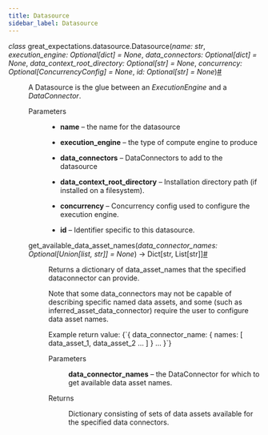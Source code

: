 ```yaml
---
title: Datasource
sidebar_label: Datasource
---
```


<section class="sphinx-api-doc" id="datasource">

<dl class="py class">
<dt class="sig sig-object py" id="great_expectations.datasource.Datasource">
<em class="property"><span class="pre">class</span><span class="w"> </span></em><span class="sig-prename descclassname"><span class="pre">great_expectations.datasource.</span></span><span class="sig-name descname"><span class="pre">Datasource</span></span><span class="sig-paren">(</span><em class="sig-param"><span class="n"><span class="pre">name</span></span><span class="p"><span class="pre">:</span></span><span class="w"> </span><span class="n"><span class="pre">str</span></span></em>, <em class="sig-param"><span class="n"><span class="pre">execution_engine</span></span><span class="p"><span class="pre">:</span></span><span class="w"> </span><span class="n"><span class="pre">Optional</span><span class="p"><span class="pre">[</span></span><span class="pre">dict</span><span class="p"><span class="pre">]</span></span></span><span class="w"> </span><span class="o"><span class="pre">=</span></span><span class="w"> </span><span class="default_value"><span class="pre">None</span></span></em>, <em class="sig-param"><span class="n"><span class="pre">data_connectors</span></span><span class="p"><span class="pre">:</span></span><span class="w"> </span><span class="n"><span class="pre">Optional</span><span class="p"><span class="pre">[</span></span><span class="pre">dict</span><span class="p"><span class="pre">]</span></span></span><span class="w"> </span><span class="o"><span class="pre">=</span></span><span class="w"> </span><span class="default_value"><span class="pre">None</span></span></em>, <em class="sig-param"><span class="n"><span class="pre">data_context_root_directory</span></span><span class="p"><span class="pre">:</span></span><span class="w"> </span><span class="n"><span class="pre">Optional</span><span class="p"><span class="pre">[</span></span><span class="pre">str</span><span class="p"><span class="pre">]</span></span></span><span class="w"> </span><span class="o"><span class="pre">=</span></span><span class="w"> </span><span class="default_value"><span class="pre">None</span></span></em>, <em class="sig-param"><span class="n"><span class="pre">concurrency</span></span><span class="p"><span class="pre">:</span></span><span class="w"> </span><span class="n"><span class="pre">Optional</span><span class="p"><span class="pre">[</span></span><span class="pre">ConcurrencyConfig</span><span class="p"><span class="pre">]</span></span></span><span class="w"> </span><span class="o"><span class="pre">=</span></span><span class="w"> </span><span class="default_value"><span class="pre">None</span></span></em>, <em class="sig-param"><span class="n"><span class="pre">id</span></span><span class="p"><span class="pre">:</span></span><span class="w"> </span><span class="n"><span class="pre">Optional</span><span class="p"><span class="pre">[</span></span><span class="pre">str</span><span class="p"><span class="pre">]</span></span></span><span class="w"> </span><span class="o"><span class="pre">=</span></span><span class="w"> </span><span class="default_value"><span class="pre">None</span></span></em><span class="sig-paren">)</span><a class="headerlink" href="#great_expectations.datasource.Datasource" title="Permalink to this definition">#</a></dt>
<dd><p>A Datasource is the glue between an <cite>ExecutionEngine</cite> and a <cite>DataConnector</cite>.</p>
<dl class="field-list simple">
<dt class="field-odd">Parameters</dt>
<dd class="field-odd"><ul class="simple">
<li><p><strong>name</strong> – the name for the datasource</p></li>
<li><p><strong>execution_engine</strong> – the type of compute engine to produce</p></li>
<li><p><strong>data_connectors</strong> – DataConnectors to add to the datasource</p></li>
<li><p><strong>data_context_root_directory</strong> – Installation directory path (if installed on a filesystem).</p></li>
<li><p><strong>concurrency</strong> – Concurrency config used to configure the execution engine.</p></li>
<li><p><strong>id</strong> – Identifier specific to this datasource.</p></li>
</ul>
</dd>
</dl>
<dl class="py method">
<dt class="sig sig-object py" id="great_expectations.datasource.Datasource.get_available_data_asset_names">
<span class="sig-name descname"><span class="pre">get_available_data_asset_names</span></span><span class="sig-paren">(</span><em class="sig-param"><span class="n"><span class="pre">data_connector_names</span></span><span class="p"><span class="pre">:</span></span><span class="w"> </span><span class="n"><span class="pre">Optional</span><span class="p"><span class="pre">[</span></span><span class="pre">Union</span><span class="p"><span class="pre">[</span></span><span class="pre">list</span><span class="p"><span class="pre">,</span></span><span class="w"> </span><span class="pre">str</span><span class="p"><span class="pre">]</span></span><span class="p"><span class="pre">]</span></span></span><span class="w"> </span><span class="o"><span class="pre">=</span></span><span class="w"> </span><span class="default_value"><span class="pre">None</span></span></em><span class="sig-paren">)</span> <span class="sig-return"><span class="sig-return-icon">→</span> <span class="sig-return-typehint"><span class="pre">Dict</span><span class="p"><span class="pre">[</span></span><span class="pre">str</span><span class="p"><span class="pre">,</span></span><span class="w"> </span><span class="pre">List</span><span class="p"><span class="pre">[</span></span><span class="pre">str</span><span class="p"><span class="pre">]</span></span><span class="p"><span class="pre">]</span></span></span></span><a class="headerlink" href="#great_expectations.datasource.Datasource.get_available_data_asset_names" title="Permalink to this definition">#</a></dt>
<dd><p>Returns a dictionary of data_asset_names that the specified dataconnector can provide.</p>
<p>Note that some data_connectors may not be
capable of describing specific named data assets, and some (such as
inferred_asset_data_connector) require the user to configure
data asset names.</p>
<p>Example return value:
<CodeBlock language="python">{`{
  data_connector_name: {
    names: [ data_asset_1, data_asset_2 … ]
  }
  …
}`}</CodeBlock></p>
<dl class="field-list simple">
<dt class="field-odd">Parameters</dt>
<dd class="field-odd"><p><strong>data_connector_names</strong> – the DataConnector for which to get available data asset names.</p>
</dd>
<dt class="field-even">Returns</dt>
<dd class="field-even"><p>Dictionary consisting of sets of data assets available for the specified data connectors.</p>
</dd>
</dl>
</dd></dl>
</dd></dl>
</section>